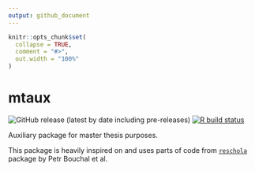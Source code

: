 ```yaml
---
output: github_document
---
```


<!-- README.md is generated from README.Rmd. Please edit that file -->

```r
knitr::opts_chunk$set(
  collapse = TRUE,
  comment = "#>",
  out.width = "100%"
)
```

# mtaux

<!-- badges: start -->

![GitHub release (latest by date including pre-releases)](https://img.shields.io/github/v/release/netique/mtaux.svg?include_prereleases)
[![R build status](https://github.com/netique/mtaux/workflows/R-CMD-check/badge.svg)](https://github.com/netique/mtaux/actions)
<!-- badges: end -->

Auxiliary package for master thesis purposes.

This package is heavily inspired on and uses parts of code from [`reschola`](https://github.com/scholaempirica/reschola) package by Petr Bouchal et al.
